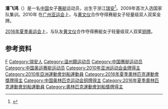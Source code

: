 {{Infobox sportsperson
| headercolor    = #808080
| name           = 潘飞鸿
| image          = 
| imagesize      = 
| caption        =
| birthname      = 
| fullname       =
| nickname       =
| nationality    = {{PRC}}
| residence      =
| birthdate      =  1989年7月17日
| birthplace     = {{CHN}}[[浙江省|浙江省]][[温州市|温州市]]
| height         = {{height|m=1.78}}
| weight         = {{weight|kg=63}}
| website        = 
| country        = {{CHN}}
| sport          = 赛艇
| collegeteam    =
| club           =
| team           =
| turnedpro      =
| coach          =  佐加
| retired        =
| coaching       =
| worlds         =
| regionals      =
| nationals      =
| olympics       =
| paralympics    =
| highestranking =
| pb             =
| medaltemplates = 
{{MedalCountry | {{CHN}} }}
{{MedalSport | 赛艇}}
{{MedalCompetition|[[奥林匹克运动会|奥运会]]}}
{{MedalBronze| [[2016年夏季奥林匹克运动会|2016年 里约热内卢]] |[[2016年夏季奥林匹克运动会划船女子轻量级双人双桨比赛|女子轻量级双人双桨]]}}
{{MedalCompetition|[[亚洲运动会|亚运会]]}}
{{MedalGold| [[2010年亚洲运动会|2010年 广州]] | [[2010年亚洲运动会划船比赛|女子轻量级双人双桨]]}}
}}
'''潘飞鸿'''（{{bd|1989年|7月17日||}}）是一名[[中国|中国]]女子[[赛艇|赛艇]]运动员，出生于浙江[[瑞安市|瑞安]]<ref>{{cite web |url=http://zjnews.zjol.com.cn/zjnews/wznews/201607/t20160706_1708352.shtml |title=赛艇划得飞快 瑞安姑娘潘飞鸿即将征战里约 |website=浙江在线 |accessdate=13 August 2016 |archive-date=2017-03-05 |archive-url=https://web.archive.org/web/20170305001931/http://zjnews.zjol.com.cn/zjnews/wznews/201607/t20160706_1708352.shtml |dead-url=no }}</ref>。2009年首次入选国家队集训。2010年 在[[2010年广州亚运会|广州亚运会]]上，与[[黄文仪|黄文仪]]合作夺得赛艇女子轻量级双人双桨金牌。

[[2016年夏季奥运会|2016年夏季奥运会]]上，与队友[[黄文仪|黄文仪]]合作夺得赛艇女子轻量级双人双桨[[铜牌|铜牌]]。

==参考资料==
{{reflist}}

{{DEFAULTSORT:Pan Feihong}}
[[Category:潘姓|F]]
[[Category:瑞安人|Category:瑞安人]]
[[Category:温州籍运动员|Category:温州籍运动员]]
[[Category:中国赛艇运动员|Category:中国赛艇运动员]]
[[Category:中国奥运赛艇运动员|Category:中国奥运赛艇运动员]]
[[Category:2010年亚洲运动会金牌得主|Category:2010年亚洲运动会金牌得主]]
[[Category:2010年亞洲運動會划船運動員|Category:2010年亞洲運動會划船運動員]]
[[Category:2016年夏季奧林匹克運動會獎牌得主|Category:2016年夏季奧林匹克運動會獎牌得主]]
[[Category:中国奥林匹克运动会铜牌得主|Category:中国奥林匹克运动会铜牌得主]]
[[Category:2016年夏季奧林匹克運動會划船運動員|Category:2016年夏季奧林匹克運動會划船運動員]]
[[Category:奧林匹克運動會划船獎牌得主|Category:奧林匹克運動會划船獎牌得主]]